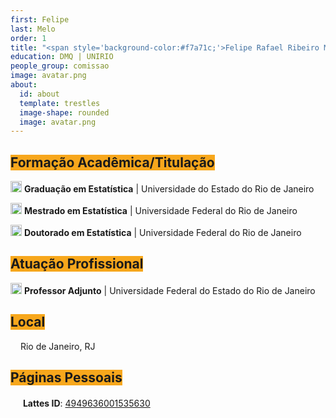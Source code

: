```yaml
---
first: Felipe
last: Melo
order: 1
title: "<span style='background-color:#f7a71c;'>Felipe Rafael Ribeiro Melo</span>"
education: DMQ | UNIRIO
people_group: comissao
image: avatar.png
about: 
  id: about
  template: trestles
  image-shape: rounded
  image: avatar.png
---
```


<h2><span style='background-color:#f7a71c;'>Formação Acadêmica/Titulação</span></h2>

<img src="img/graduation-cap-solid.svg" width="18"> **Graduação em Estatística** | Universidade do Estado do Rio de Janeiro

<img src="img/graduation-cap-solid.svg" width="18"> **Mestrado em Estatística** | Universidade Federal do Rio de Janeiro

<img src="img/graduation-cap-solid.svg" width="18"> **Doutorado em Estatística** | Universidade Federal do Rio de Janeiro

<h2><span style='background-color:#f7a71c;'>Atuação Profissional</span></h2>

<img src="img/briefcase-solid.svg" width="18"> **Professor Adjunto** | Universidade Federal do Estado do Rio de Janeiro

<h2><span style='background-color:#f7a71c;'>Local</span></h2>

<img src="img/location-dot-solid.svg" width="12"> Rio de Janeiro, RJ

<h2><span style='background-color:#f7a71c;'>Páginas Pessoais</span></h2>

<img src="img/lattes.svg" width="16"> **Lattes ID**: <a href="http://lattes.cnpq.br/4949636001535630" target="_blank">4949636001535630</a>
